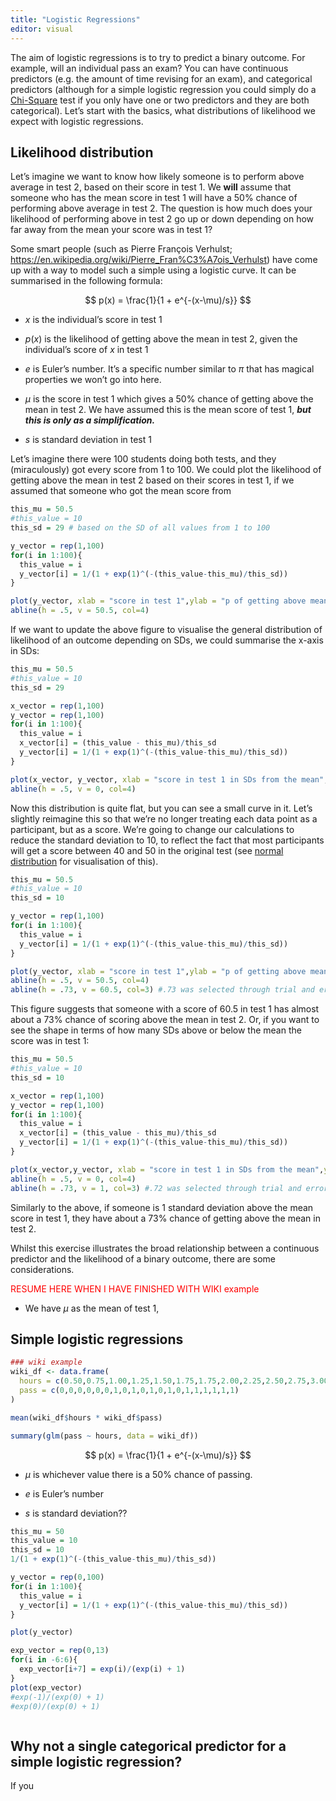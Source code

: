 ```yaml
---
title: "Logistic Regressions"
editor: visual
---
```


The aim of logistic regressions is to try to predict a binary outcome. For example, will an individual pass an exam? You can have continuous predictors (e.g. the amount of time revising for an exam), and categorical predictors (although for a simple logistic regression you could simply do a [Chi-Square](../categorical/contingency.html#chi-squared-chi2) test if you only have one or two predictors and they are both categorical). Let's start with the basics, what distributions of likelihood we expect with logistic regressions.

## Likelihood distribution

Let's imagine we want to know how likely someone is to perform above average in test 2, based on their score in test 1. We **will** assume that someone who has the mean score in test 1 will have a 50% chance of performing above average in test 2. The question is how much does your likelihood of performing above in test 2 go up or down depending on how far away from the mean your score was in test 1?

Some smart people (such as Pierre François Verhulst; <https://en.wikipedia.org/wiki/Pierre_Fran%C3%A7ois_Verhulst>) have come up with a way to model such a simple using a logistic curve. It can be summarised in the following formula:

$$
p(x) = \frac{1}{1 + e^{-(x-\mu)/s}}
$$

-   $x$ is the individual's score in test 1

-   $p(x)$ is the likelihood of getting above the mean in test 2, given the individual's score of $x$ in test 1

-   $e$ is Euler's number. It's a specific number similar to $\pi$ that has magical properties we won't go into here.

-   $\mu$ is the score in test 1 which gives a 50% chance of getting above the mean in test 2. We have assumed this is the mean score of test 1, ***but this is only as a simplification.***

-   $s$ is standard deviation in test 1

Let's imagine there were 100 students doing both tests, and they (miraculously) got every score from 1 to 100. We could plot the likelihood of getting above the mean in test 2 based on their scores in test 1, if we assumed that someone who got the mean score from

```r

this_mu = 50.5
#this_value = 10
this_sd = 29 # based on the SD of all values from 1 to 100 

y_vector = rep(1,100)
for(i in 1:100){
  this_value = i
  y_vector[i] = 1/(1 + exp(1)^(-(this_value-this_mu)/this_sd))
}

plot(y_vector, xlab = "score in test 1",ylab = "p of getting above mean score in test 2")
abline(h = .5, v = 50.5, col=4)
```

If we want to update the above figure to visualise the general distribution of likelihood of an outcome depending on SDs, we could summarise the x-axis in SDs:

```r
this_mu = 50.5
#this_value = 10
this_sd = 29

x_vector = rep(1,100)
y_vector = rep(1,100)
for(i in 1:100){
  this_value = i
  x_vector[i] = (this_value - this_mu)/this_sd
  y_vector[i] = 1/(1 + exp(1)^(-(this_value-this_mu)/this_sd))
}

plot(x_vector, y_vector, xlab = "score in test 1 in SDs from the mean",ylab = "p of getting above mean score in test 2")
abline(h = .5, v = 0, col=4)
```

Now this distribution is quite flat, but you can see a small curve in it. Let's slightly reimagine this so that we're no longer treating each data point as a participant, but as a score. We're going to change our calculations to reduce the standard deviation to 10, to reflect the fact that most participants will get a score between 40 and 50 in the original test (see [normal distribution](../distributions/normal.html#bell-curve-aka-normal-distribution) for visualisation of this).

```r
this_mu = 50.5
#this_value = 10
this_sd = 10 

y_vector = rep(1,100)
for(i in 1:100){
  this_value = i
  y_vector[i] = 1/(1 + exp(1)^(-(this_value-this_mu)/this_sd))
}

plot(y_vector, xlab = "score in test 1",ylab = "p of getting above mean score in test 2",type = "l")
abline(h = .5, v = 50.5, col=4)
abline(h = .73, v = 60.5, col=3) #.73 was selected through trial and error
```

This figure suggests that someone with a score of 60.5 in test 1 has almost about a 73% chance of scoring above the mean in test 2. Or, if you want to see the shape in terms of how many SDs above or below the mean the score was in test 1:

```r
this_mu = 50.5
#this_value = 10
this_sd = 10 

x_vector = rep(1,100)
y_vector = rep(1,100)
for(i in 1:100){
  this_value = i
  x_vector[i] = (this_value - this_mu)/this_sd
  y_vector[i] = 1/(1 + exp(1)^(-(this_value-this_mu)/this_sd))
}

plot(x_vector,y_vector, xlab = "score in test 1 in SDs from the mean",ylab = "p of getting above mean score in test 2",type = "l")
abline(h = .5, v = 0, col=4)
abline(h = .73, v = 1, col=3) #.72 was selected through trial and error
```

Similarly to the above, if someone is 1 standard deviation above the mean score in test 1, they have about a 73% chance of getting above the mean in test 2.

Whilst this exercise illustrates the broad relationship between a continuous predictor and the likelihood of a binary outcome, there are some considerations.

[RESUME HERE WHEN I HAVE FINISHED WITH WIKI example]{style="color:red"}

-   We have $\mu$ as the mean of test 1,

## Simple logistic regressions

```r
### wiki example
wiki_df <- data.frame(
  hours = c(0.50,0.75,1.00,1.25,1.50,1.75,1.75,2.00,2.25,2.50,2.75,3.00,3.25,3.50,4.00,4.25,4.50,4.75,5.00,5.50),
  pass = c(0,0,0,0,0,0,1,0,1,0,1,0,1,0,1,1,1,1,1,1) 
)
```

```r
mean(wiki_df$hours * wiki_df$pass)
```

```r
summary(glm(pass ~ hours, data = wiki_df))
```

$$
p(x) = \frac{1}{1 + e^{-(x-\mu)/s}}
$$

-   $\mu$ is whichever value there is a 50% chance of passing.

-   $e$ is Euler's number

-   $s$ is standard deviation??

```r
this_mu = 50
this_value = 10
this_sd = 10
1/(1 + exp(1)^(-(this_value-this_mu)/this_sd))
```

```r
y_vector = rep(0,100)
for(i in 1:100){
  this_value = i
  y_vector[i] = 1/(1 + exp(1)^(-(this_value-this_mu)/this_sd))
}

plot(y_vector)
```

```r
exp_vector = rep(0,13)
for(i in -6:6){
  exp_vector[i+7] = exp(i)/(exp(i) + 1)
}
plot(exp_vector)
#exp(-1)/(exp(0) + 1)
#exp(0)/(exp(0) + 1)
```

```r

```

::: callout-note
## Why not a single categorical predictor for a simple logistic regression?

If you
:::
